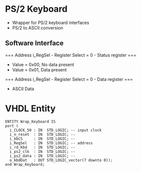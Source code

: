 = PS/2 Keyboard =

* Wrapper for PS/2 keyboard interfaces
* PS/2 to ASCII conversion

== Software Interface ==

=== Address i_RegSel - Register Select = 0  - Status register ===

* Value = 0x00, No data present
* Value = 0x01, Data present

=== Address i_RegSel - Register Select = 0  - Data register ===

* ASCII Data

= VHDL Entity =

<pre>
ENTITY Wrap_Keyboard IS
port (
  i_CLOCK_50 : IN  STD_LOGIC; -- input clock
  i_n_reset  : IN  STD_LOGIC; -- 
  i_kbCS     : IN  STD_LOGIC; -- 
  i_RegSel   : IN  STD_LOGIC; -- address
  i_rd_Kbd   : IN  STD_LOGIC; --
  i_ps2_clk  : IN  STD_LOGIC; --
  i_ps2_data : IN  STD_LOGIC; --
  o_kbdDat   : OUT STD_LOGIC_vector(7 downto 0));
end Wrap_Keyboard;
</pre>
